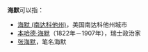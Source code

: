 '''海默'''可以指：
* [[海默_(南达科他州)|海默 (南达科他州)]]，美国南达科他州城市
* [[本哈德·海默|本哈德·海默]]（1822年－1907年），瑞士政治家
* [[张海默|张海默]]，笔名海默

{{Disambig|Cat=二字消歧义}}